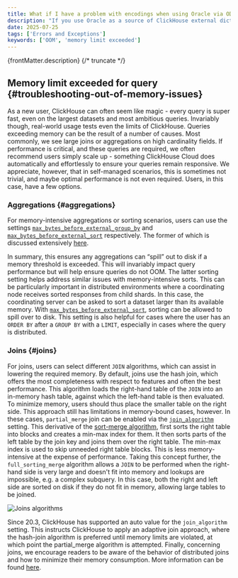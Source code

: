 ```yaml
---
title: What if I have a problem with encodings when using Oracle via ODBC?
description: "If you use Oracle as a source of ClickHouse external dictionaries via Oracle ODBC driver, you need to set the correct value for the `NLS_LANG` environment variable in `/etc/default/clickhouse`."
date: 2025-07-25
tags: ['Errors and Exceptions']
keywords: ['OOM', 'memory limit exceeded']
---
```


{frontMatter.description}
{/* truncate */}


## Memory limit exceeded for query {#troubleshooting-out-of-memory-issues}

As a new user, ClickHouse can often seem like magic - every query is super fast,
even on the largest datasets and most ambitious queries. Invariably though,
real-world usage tests even the limits of ClickHouse. Queries exceeding memory
can be the result of a number of causes. Most commonly, we see large joins or
aggregations on high cardinality fields. If performance is critical, and these
queries are required, we often recommend users simply scale up - something
ClickHouse Cloud does automatically and effortlessly to ensure your queries
remain responsive. We appreciate, however, that in self-managed scenarios,
this is sometimes not trivial, and maybe optimal performance is not even required.
Users, in this case, have a few options.

### Aggregations {#aggregations}

For memory-intensive aggregations or sorting scenarios, users can use the settings
[`max_bytes_before_external_group_by`](/operations/settings/query-complexity/#settings-max_bytes_before_external_group_by)
and [`max_bytes_before_external_sort`](/operations/settings/settings#max_bytes_ratio_before_external_sort) respectively.
The former of which is discussed extensively [here](/sql-reference/statements/select/group-by/#group-by-in-external-memory).

In summary, this ensures any aggregations can “spill” out to disk if a memory
threshold is exceeded. This will invariably impact query performance but will
help ensure queries do not OOM. The latter sorting setting helps address similar
issues with memory-intensive sorts. This can be particularly important in
distributed environments where a coordinating node receives sorted responses
from child shards. In this case, the coordinating server can be asked to sort a
dataset larger than its available memory. With [`max_bytes_before_external_sort`](/sql-reference/statements/select/order-by/#implementation-details),
sorting can be allowed to spill over to disk. This setting is also helpful for
cases where the user has an `ORDER BY` after a `GROUP BY` with a `LIMIT`,
especially in cases where the query is distributed.

### Joins {#joins}

For joins, users can select different `JOIN` algorithms, which can assist in
lowering the required memory. By default, joins use the hash join, which offers
the most completeness with respect to features and often the best performance.
This algorithm loads the right-hand table of the `JOIN` into an in-memory hash
table, against which the left-hand table is then evaluated. To minimize memory,
users should thus place the smaller table on the right side. This approach still
has limitations in memory-bound cases, however. In these cases, `partial_merge`
join can be enabled via the [`join_algorithm`](/operations/settings/settings#settings-join_algorithm)
setting. This derivative of the [sort-merge algorithm](https://en.wikipedia.org/wiki/Sort-merge_join),
first sorts the right table into blocks and creates a min-max index for them.
It then sorts parts of the left table by the join key and joins them over the
right table. The min-max index is used to skip unneeded right table blocks.
This is less memory-intensive at the expense of performance. Taking this concept
further, the `full_sorting_merge` algorithm allows a `JOIN` to be performed when
the right-hand side is very large and doesn't fit into memory and lookups are
impossible, e.g. a complex subquery. In this case, both the right and left side
are sorted on disk if they do not fit in memory, allowing large tables to be
joined.

<Image img={joins} size="md" alt="Joins algorithms"/>

Since 20.3, ClickHouse has supported an auto value for the `join_algorithm` setting.
This instructs ClickHouse to apply an adaptive join approach, where the hash-join
algorithm is preferred until memory limits are violated, at which point the
partial_merge algorithm is attempted. Finally, concerning joins, we encourage
readers to be aware of the behavior of distributed joins and how to minimize
their memory consumption. More information can be found [here](/sql-reference/operators/in#distributed-subqueries).


